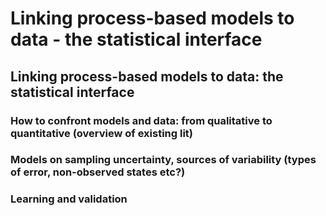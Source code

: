# Linking process-based models to data - the statistical interface

## Linking process-based models to data: the statistical interface

### How to confront models and data: from qualitative to quantitative (overview of existing lit)

### Models on sampling uncertainty, sources of variability (types of error, non-observed states etc?)

### Learning and validation
